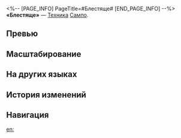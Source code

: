 <%-- [PAGE_INFO]
PageTitle=#Блестяще#
[END_PAGE_INFO] --%>
{{Навык Инфобокс
|Название         = Блестяще
|Изображение      = Навык Блестяще.png
|Персонаж         = Сампо
|Тип              = Техника
|Тэг              = Ослабление
|УронСтойк        = 
|ЭнергияГен       = 
|Энергия          = 
|Длительность     = 
|Описание         = Использование техники накладывает на противников в указанной зоне статус Слепота на 10 сек. Противники со статусом Слепота не могут обнаружить ваш отряд.<br />В начале боя против противников со статусом Слепота существует {{Доп эффект|фиксированный шанс}} 100% {{Доп эффект|задержать действия}} всех противников на 25%.
|Свойство1        = 
|Масштабирование1 = 
}}
'''«Блестяще»''' — [[Техника]] [[Сампо]].

==Превью==
{{Превью
|Файл = Блестяще Превью
}}

==Масштабирование==


==На других языках==
{{На других языках
|en   = Shining Bright
|zhs  = 你最闪亮
|zht  = 你最閃亮
|ja   = {{Rubi|一番|いちばん}}の{{Rubi|輝|かがや}}きをあなたへ
|ko   = 네가 가장 빛나
|es   = Brillo resplandeciente
|fr   = Éblouissement
|ru   = Блестяще
|th   = Shining Bright
|vi   = Tỏa Sáng Rực Rỡ
|de   = Helles Leuchten
|id   = Shining Bright
|pt   = Brilho Ofuscante
}}

==История изменений==
{{История изменений|3.5}}

==Навигация==
{{Навык Навбокс|Сампо}}

[[en:]]